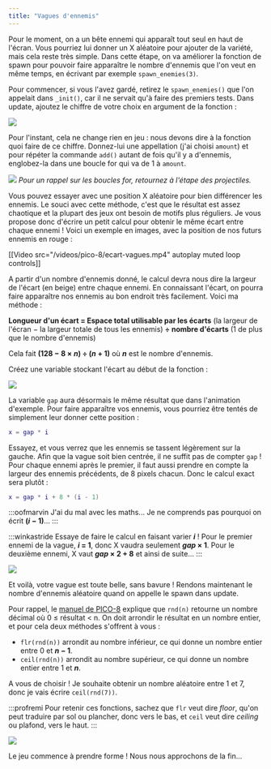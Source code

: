 ```yaml
---
title: "Vagues d'ennemis"
---
```


Pour le moment, on a un bête ennemi qui apparaît tout seul en haut de l'écran. Vous pourriez lui donner un X aléatoire pour ajouter de la variété, mais cela reste très simple. Dans cette étape, on va améliorer la fonction de spawn pour pouvoir faire apparaître le nombre d'ennemis que l'on veut en même temps, en écrivant par exemple `spawn_enemies(3)`.

Pour commencer, si vous l'avez gardé, retirez le `spawn_enemies()` que l'on appelait dans `_init()`, car il ne servait qu'à faire des premiers tests. Dans update, ajoutez le chiffre de votre choix en argument de la fonction :

![](./spawn-enemies-3.png)

Pour l'instant, cela ne change rien en jeu : nous devons dire à la fonction quoi faire de ce chiffre. Donnez-lui une appellation (j'ai choisi `amount`) et pour répéter la commande `add()` autant de fois qu'il y a d'ennemis, englobez-la dans une boucle for qui va de 1 à `amount`.

![](./spawn-enemies-amount.png)
*Pour un rappel sur les boucles for, retournez à l'étape des projectiles.*

Vous pouvez essayer avec une position X aléatoire pour bien différencer les ennemis. Le souci avec cette méthode, c'est que le résultat est assez chaotique et la plupart des jeux ont besoin de motifs plus réguliers. Je vous propose donc d'écrire un petit calcul pour obtenir le même écart entre chaque ennemi ! Voici un exemple en images, avec la position de nos futurs ennemis en rouge :

[[Video src="/videos/pico-8/ecart-vagues.mp4" autoplay muted loop controls]]

A partir d'un nombre d'ennemis donné, le calcul devra nous dire la largeur de l'écart (en beige) entre chaque ennemi. En connaissant l'écart, on pourra faire apparaître nos ennemis au bon endroit très facilement. Voici ma méthode :

**Longueur d'un écart = Espace total utilisable par les écarts** (la largeur de l'écran − la largeur totale de tous les ennemis) **÷ nombre d'écarts** (1 de plus que le nombre d'ennemis)

Cela fait **(128 − 8 × *n*) ÷ (*n* + 1)** où ***n*** est le nombre d'ennemis.

Créez une variable stockant l'écart au début de la fonction :

![](./calcul-gap.png)

La variable `gap` aura désormais le même résultat que dans l'animation d'exemple. Pour faire apparaître vos ennemis, vous pourriez être tentés de simplement leur donner cette position :

```lua
x = gap * i
```

Essayez, et vous verrez que les ennemis se tassent légèrement sur la gauche. Afin que la vague soit bien centrée, il ne suffit pas de compter `gap` ! Pour chaque ennemi après le premier, il faut aussi prendre en compte la largeur des ennemis précédents, de 8 pixels chacun. Donc le calcul exact sera plutôt :

```lua
x = gap * i + 8 * (i - 1)
```

:::oofmarvin
J'ai du mal avec les maths... Je ne comprends pas pourquoi on écrit **(*i* − 1)**...
:::

:::winkastride
Essaye de faire le calcul en faisant varier ***i*** ! Pour le premier ennemi de la vague, ***i* = 1**, donc X vaudra seulement ***gap* × 1**. Pour le deuxième ennemi, X vaut ***gap* × 2 + 8** et ainsi de suite... 
:::

![](./x-gap.png)

Et voilà, votre vague est toute belle, sans bavure ! Rendons maintenant le nombre d'ennemis aléatoire quand on appelle le spawn dans update.

Pour rappel, le [manuel de PICO-8](https://www.lexaloffle.com/dl/docs/pico-8_manual.html#RND) explique que `rnd(n)` retourne un nombre décimal où 0 ≤ résultat < n. On doit arrondir le résultat en un nombre entier, et pour cela deux méthodes s'offrent à vous :

- `flr(rnd(n))` arrondit au nombre inférieur, ce qui donne un nombre entier entre 0 et ***n* − 1**.
- `ceil(rnd(n))` arrondit au nombre supérieur, ce qui donne un nombre entier entre 1 et ***n***.

A vous de choisir ! Je souhaite obtenir un nombre aléatoire entre 1 et 7, donc je vais écrire `ceil(rnd(7))`.

:::profremi
Pour retenir ces fonctions, sachez que `flr` veut dire *floor*, qu'on peut traduire par sol ou plancher, donc vers le bas, et `ceil` veut dire *ceiling* ou plafond, vers le haut.
:::

![](./ceil-random-7.png)

Le jeu commence à prendre forme ! Nous nous approchons de la fin...
